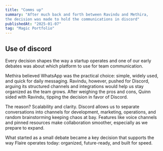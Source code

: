 ```yaml
---
title: "Comms up"
summary: "After much back and forth between Ravindu and Methira, 
the decision was made to hold the communications in discord"
publishedAt: "2025-01-07"
tag: "Magic Portfolio"
---
```


## Use of discord 

Every decision shapes the way a startup operates and one of our early debates 
was about which platform to use for team communication.

Methira believed WhatsApp was the practical choice: simple, widely used, and 
quick for daily messaging. Ravindu, however, pushed for Discord, arguing its 
structured channels and integrations would help us stay organized as the team grows. 
After weighing the pros and cons, Quinn sided with Ravindu, tipping the decision in 
favor of Discord.

The reason? Scalability and clarity. Discord allows us to separate conversations 
into channels for development, marketing, operations, and random brainstorming 
keeping chaos at bay. Features like voice channels and pinned resources make 
collaboration smoother, especially as we prepare to expand.


What started as a small debate became a key decision that supports the way Flaire 
operates today: organized, future-ready, and built for speed.
